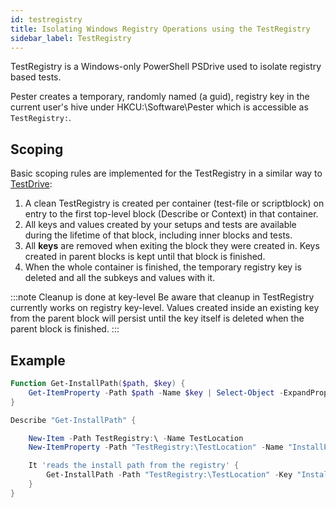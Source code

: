 ```yaml
---
id: testregistry
title: Isolating Windows Registry Operations using the TestRegistry
sidebar_label: TestRegistry
---
```


TestRegistry is a Windows-only PowerShell PSDrive used to isolate registry based tests.

Pester creates a temporary, randomly named (a guid), registry key in the current user's hive under HKCU:\Software\Pester which is accessible as ```TestRegistry:```.

## Scoping

Basic scoping rules are implemented for the TestRegistry in a similar way to [TestDrive](./testdrive):
1. A clean TestRegistry is created per container (test-file or scriptblock) on entry to the first top-level block (Describe or Context) in that container.
2. All keys and values created by your setups and tests are available during the lifetime of that block, including inner blocks and tests.
3. All **keys** are removed when exiting the block they were created in. Keys created in parent blocks is kept until that block is finished.
4. When the whole container is finished, the temporary registry key is deleted and all the subkeys and values with it. 

:::note Cleanup is done at key-level
Be aware that cleanup in TestRegistry currently works on registry key-level. Values created inside an existing key from the parent block will persist until the key itself is deleted when the parent block is finished.
:::

## Example

```powershell
Function Get-InstallPath($path, $key) {
    Get-ItemProperty -Path $path -Name $key | Select-Object -ExpandProperty $key
}

Describe "Get-InstallPath" {

    New-Item -Path TestRegistry:\ -Name TestLocation
    New-ItemProperty -Path "TestRegistry:\TestLocation" -Name "InstallPath" -Value "C:\Program Files\MyApplication"

    It 'reads the install path from the registry' {
        Get-InstallPath -Path "TestRegistry:\TestLocation" -Key "InstallPath" | Should -Be "C:\Program Files\MyApplication"
    }
}
```
